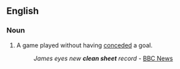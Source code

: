 ==English==

===Noun===
{{en-noun|sg=[[clean]] [[sheet]]}}

# {{soccer}} A game played without having [[conceded]] a goal.
#:''James eyes new '''clean sheet''' record'' - [http://news.bbc.co.uk/sport1/hi/football/teams/p/portsmouth/6509613.stm BBC News]